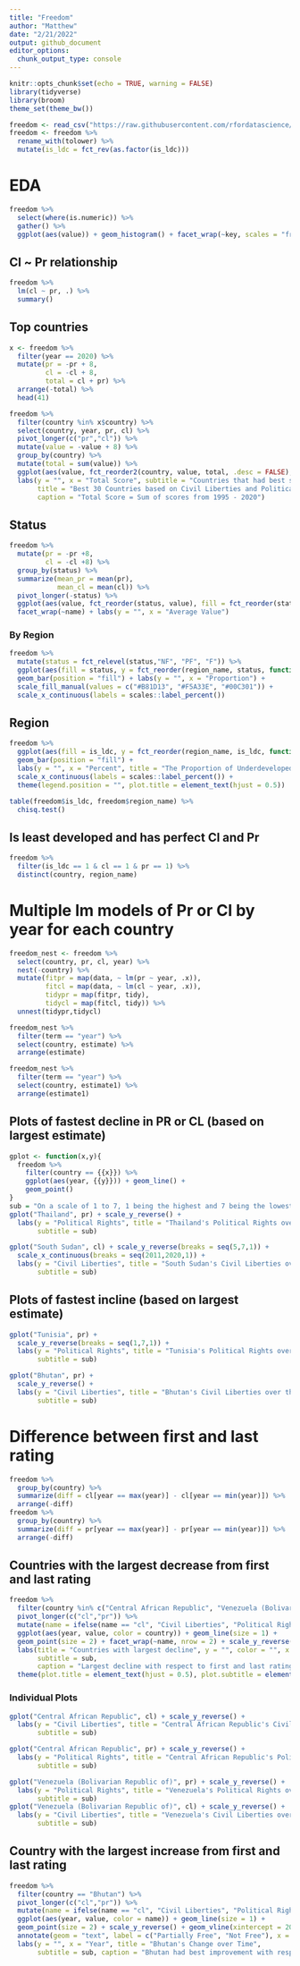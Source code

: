 ```yaml
---
title: "Freedom"
author: "Matthew"
date: "2/21/2022"
output: github_document
editor_options: 
  chunk_output_type: console
---
```


```r
knitr::opts_chunk$set(echo = TRUE, warning = FALSE)
library(tidyverse)
library(broom)
theme_set(theme_bw())
```


```r
freedom <- read_csv("https://raw.githubusercontent.com/rfordatascience/tidytuesday/master/data/2022/2022-02-22/freedom.csv")
freedom <- freedom %>%
  rename_with(tolower) %>%
  mutate(is_ldc = fct_rev(as.factor(is_ldc)))
```


# EDA
```r
freedom %>%
  select(where(is.numeric)) %>%
  gather() %>%
  ggplot(aes(value)) + geom_histogram() + facet_wrap(~key, scales = "free")
```


## Cl ~ Pr relationship
```r
freedom %>%
  lm(cl ~ pr, .) %>%
  summary()
```


## Top countries
```r
x <- freedom %>%
  filter(year == 2020) %>%
  mutate(pr = -pr + 8,
         cl = -cl + 8,
         total = cl + pr) %>%
  arrange(-total) %>%
  head(41)

freedom %>%
  filter(country %in% x$country) %>%
  select(country, year, pr, cl) %>%
  pivot_longer(c("pr","cl")) %>%
  mutate(value = -value + 8) %>%
  group_by(country) %>%
  mutate(total = sum(value)) %>%
  ggplot(aes(value, fct_reorder2(country, value, total, .desc = FALSE), fill = name)) + geom_col() +
  labs(y = "", x = "Total Score", subtitle = "Countries that had best scores in 2020",
       title = "Best 30 Countries based on Civil Liberties and Political Rights",
       caption = "Total Score = Sum of scores from 1995 - 2020")
```


## Status
```r
freedom %>%
  mutate(pr = -pr +8,
         cl = -cl +8) %>%
  group_by(status) %>%
  summarize(mean_pr = mean(pr),
            mean_cl = mean(cl)) %>%
  pivot_longer(-status) %>%
  ggplot(aes(value, fct_reorder(status, value), fill = fct_reorder(status, value))) + geom_col() +
  facet_wrap(~name) + labs(y = "", x = "Average Value") 
```


### By Region
```r
freedom %>%
  mutate(status = fct_relevel(status,"NF", "PF", "F")) %>%
  ggplot(aes(fill = status, y = fct_reorder(region_name, status, function(.x) mean(.x == "F")))) + 
  geom_bar(position = "fill") + labs(y = "", x = "Proportion") + 
  scale_fill_manual(values = c("#B81D13", "#F5A33E", "#00C301")) +
  scale_x_continuous(labels = scales::label_percent())
```


## Region
```r
freedom %>%
  ggplot(aes(fill = is_ldc, y = fct_reorder(region_name, is_ldc, function(.x) mean(.x == "0")))) + 
  geom_bar(position = "fill") + 
  labs(y = "", x = "Percent", title = "The Proportion of Underdeveloped Countries per Region") + 
  scale_x_continuous(labels = scales::label_percent()) + 
  theme(legend.position = "", plot.title = element_text(hjust = 0.5))

table(freedom$is_ldc, freedom$region_name) %>%
  chisq.test()
```


## Is least developed and has perfect Cl and Pr
```r
freedom %>%
  filter(is_ldc == 1 & cl == 1 & pr == 1) %>%
  distinct(country, region_name)
```


# Multiple lm models of Pr or Cl by year for each country
```r
freedom_nest <- freedom %>%
  select(country, pr, cl, year) %>%
  nest(-country) %>%
  mutate(fitpr = map(data, ~ lm(pr ~ year, .x)),
         fitcl = map(data, ~ lm(cl ~ year, .x)),
         tidypr = map(fitpr, tidy),
         tidycl = map(fitcl, tidy)) %>%
  unnest(tidypr,tidycl)

freedom_nest %>%
  filter(term == "year") %>%
  select(country, estimate) %>%
  arrange(estimate)

freedom_nest %>%
  filter(term == "year") %>%
  select(country, estimate1) %>%
  arrange(estimate1)
```


## Plots of fastest decline in PR or CL (based on largest estimate)
```r
gplot <- function(x,y){
  freedom %>%
    filter(country == {{x}}) %>%
    ggplot(aes(year, {{y}})) + geom_line() +
    geom_point()
}
sub = "On a scale of 1 to 7, 1 being the highest and 7 being the lowest"
gplot("Thailand", pr) + scale_y_reverse() + 
  labs(y = "Political Rights", title = "Thailand's Political Rights over the Years",
       subtitle = sub)

gplot("South Sudan", cl) + scale_y_reverse(breaks = seq(5,7,1)) + 
  scale_x_continuous(breaks = seq(2011,2020,1)) + 
  labs(y = "Civil Liberties", title = "South Sudan's Civil Liberties over the Years",
       subtitle = sub)
```


## Plots of fastest incline (based on largest estimate)
```r
gplot("Tunisia", pr) +
  scale_y_reverse(breaks = seq(1,7,1)) +
  labs(y = "Political Rights", title = "Tunisia's Political Rights over the Years",
       subtitle = sub)

gplot("Bhutan", pr) + 
  scale_y_reverse() +
  labs(y = "Civil Liberties", title = "Bhutan's Civil Liberties over the Years",
       subtitle = sub)
```


# Difference between first and last rating
```r
freedom %>%
  group_by(country) %>%
  summarize(diff = cl[year == max(year)] - cl[year == min(year)]) %>%
  arrange(-diff)
freedom %>%
  group_by(country) %>%
  summarize(diff = pr[year == max(year)] - pr[year == min(year)]) %>%
  arrange(-diff)
```


## Countries with the largest decrease from first and last rating
```r
freedom %>%
  filter(country %in% c("Central African Republic", "Venezuela (Bolivarian Republic of)")) %>%
  pivot_longer(c("cl","pr")) %>%
  mutate(name = ifelse(name == "cl", "Civil Liberties", "Political Rights")) %>%
  ggplot(aes(year, value, color = country)) + geom_line(size = 1) +
  geom_point(size = 2) + facet_wrap(~name, nrow = 2) + scale_y_reverse() +
  labs(title = "Countries with largest decline", y = "", color = "", x = "Year",
       subtitle = sub,
       caption = "Largest decline with respect to first and last rating") +
  theme(plot.title = element_text(hjust = 0.5), plot.subtitle = element_text(hjust = 0.5))

```


### Individual Plots
```r
gplot("Central African Republic", cl) + scale_y_reverse() +
  labs(y = "Civil Liberties", title = "Central African Republic's Civil Liberties over the Years",
       subtitle = sub)

gplot("Central African Republic", pr) + scale_y_reverse() +
  labs(y = "Political Rights", title = "Central African Republic's Political Rights over the Years",
       subtitle = sub)

gplot("Venezuela (Bolivarian Republic of)", pr) + scale_y_reverse() +
  labs(y = "Political Rights", title = "Venezuela's Political Rights over the Years",
       subtitle = sub)
gplot("Venezuela (Bolivarian Republic of)", cl) + scale_y_reverse() +
  labs(y = "Civil Liberties", title = "Venezuela's Civil Liberties over the Years",
       subtitle = sub)
```



## Country with the largest increase from first and last rating
```r
freedom %>%
  filter(country == "Bhutan") %>%
  pivot_longer(c("cl","pr")) %>%
  mutate(name = ifelse(name == "cl", "Civil Liberties", "Political Rights")) %>%
  ggplot(aes(year, value, color = name)) + geom_line(size = 1) +
  geom_point(size = 2) + scale_y_reverse() + geom_vline(xintercept = 2008, linetype = "dashed") +
  annotate(geom = "text", label = c("Partially Free", "Not Free"), x = c(2005, 2011), y = 2.2) +
  labs(y = "", x = "Year", title = "Bhutan's Change over Time",
       subtitle = sub, caption = "Bhutan had best improvement with respect to both CL and PR")
```

